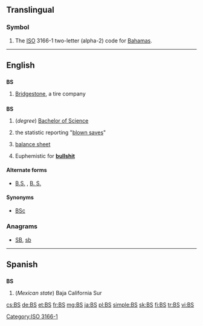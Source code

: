 {{also|.bs|b's|B's|bs|Bs|BS|␈|฿s|฿'s}}
==Translingual==

===Symbol===
{{head|mul|symbol}}
# The [[ISO]] 3166-1 two-letter (alpha-2) code for [[Bahamas]].

[[Category:ISO 3166-1]]
----

==English==

==={{abbreviation}}===
'''BS'''

# {{automotive}} [[w:Bridgestone|Bridgestone]], a tire company

==={{initialism}}===
'''BS'''

# (''degree'') [[Bachelor of Science]]
# {{baseball}} the statistic reporting "[[blown save]]s"
# {{accounting}} [[balance sheet]]
# {{slang}} Euphemistic for '''[[bullshit]]'''

====Alternate forms====
* [[B.S.]] , [[B. S.]]

====Synonyms====
* {{sense|Bachelor of Science}} [[BSc]]

===Anagrams===
* [[SB#English|SB]], [[sb#English|sb]]

----

==Spanish==

==={{abbreviation|es}}===
'''BS'''

# (''Mexican state'') Baja California Sur

[[cs:BS]]
[[de:BS]]
[[et:BS]]
[[fr:BS]]
[[mg:BS]]
[[ja:BS]]
[[pl:BS]]
[[simple:BS]]
[[sk:BS]]
[[fi:BS]]
[[tr:BS]]
[[vi:BS]]